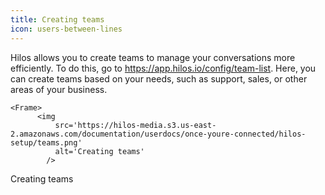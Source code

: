 ```yaml
---
title: Creating teams
icon: users-between-lines
---
```


Hilos allows you to create teams to manage your conversations more efficiently. To do this, go to https://app.hilos.io/config/team-list. Here, you can create teams based on your needs, such as support, sales, or other areas of your business.

    <Frame>
          <img
              src='https://hilos-media.s3.us-east-2.amazonaws.com/documentation/userdocs/once-youre-connected/hilos-setup/teams.png'
              alt='Creating teams'
            />
  <figcaption>Creating teams</figcaption>
      </Frame>